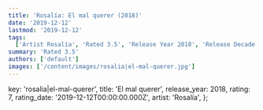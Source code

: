 ```yaml
---
title: 'Rosalía: El mal querer (2018)'
date: '2019-12-12'
lastmod: '2019-12-12'
tags:
  ['Artist Rosalía', 'Rated 3.5', 'Release Year 2018', 'Release Decade 2010']
summary: 'Rated 3.5'
authors: ['default']
images: ['/content/images/rosalia|el-mal-querer.jpg']
---
```


  key: 'rosalia|el-mal-querer',
  title: 'El mal querer',
  release_year: 2018,
  rating: 7,
  rating_date: '2019-12-12T00:00:00.000Z',
  artist: 'Rosalía',
};

<MusicRating data={data} />
